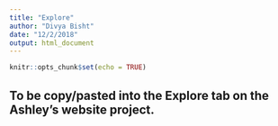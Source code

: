 ```yaml
---
title: "Explore"
author: "Divya Bisht"
date: "12/2/2018"
output: html_document
---
```


```r
knitr::opts_chunk$set(echo = TRUE)
```

## To be copy/pasted into the Explore tab on the Ashley's website project. 






